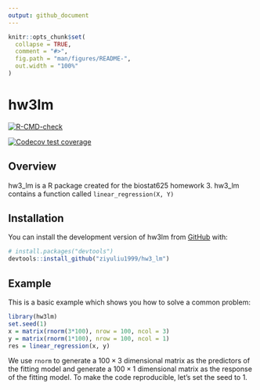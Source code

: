 ```yaml
---
output: github_document
---
```


<!-- README.md is generated from README.Rmd. Please edit that file -->

```r
knitr::opts_chunk$set(
  collapse = TRUE,
  comment = "#>",
  fig.path = "man/figures/README-",
  out.width = "100%"
)
```

# hw3lm

<!-- badges: start -->
[![R-CMD-check](https://github.com/ziyuliu1999/hw3_lm/actions/workflows/R-CMD-check.yaml/badge.svg)](https://github.com/ziyuliu1999/hw3_lm/actions/workflows/R-CMD-check.yaml)
<!-- badges: end -->

<!-- badges: start -->
  [![Codecov test coverage](https://codecov.io/gh/ziyuliu1999/hw3_lm/branch/main/graph/badge.svg)](https://app.codecov.io/gh/ziyuliu1999/hw3_lm?branch=main)
  <!-- badges: end -->

## Overview

hw3_lm is a R package created for the biostat625 homework 3. hw3_lm contains a function called `linear_regression(X, Y)`

## Installation

You can install the development version of hw3lm from [GitHub](https://github.com/) with:

``` r
# install.packages("devtools")
devtools::install_github("ziyuliu1999/hw3_lm")
```

## Example

This is a basic example which shows you how to solve a common problem:

```r
library(hw3lm)
set.seed(1)
x = matrix(rnorm(3*100), nrow = 100, ncol = 3)
y = matrix(rnorm(1*100), nrow = 100, ncol = 1)
res = linear_regression(x, y)
```

We use `rnorm` to generate a $100 \times 3$ dimensional matrix as the predictors of the fitting model and generate a $100 \times 1$ dimensional matrix as the response of the fitting model. To make the code reproducible, let's set the seed to 1.
